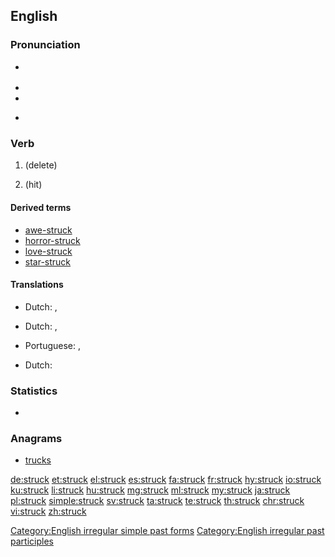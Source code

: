 ==English==

===Pronunciation===
* {{a|RP|US}} {{IPA|/ˈstɹʌk/|lang=en}}
* {{audio|en-us-struck.ogg|Audio (US)|lang=en}}
* {{rhymes|ʌk|lang=en}}
* {{a|Northern English}} {{IPA|/ˈstɹʊk/|lang=en}}

===Verb===
{{head|en|verb form}}

# {{en-past of|strike}} (delete)
# {{en-past of|strike}} (hit)

====Derived terms====
* [[awe-struck]]
* [[horror-struck]]
* [[love-struck]]
* [[star-struck]]

[[Category:English irregular simple past forms]]
[[Category:English irregular past participles]]

====Translations====
{{trans-top|delete}}
* Dutch: {{t+|nl|haalde door}}, {{t|nl|haalden door}}
{{trans-mid}}
{{trans-bottom}}
{{trans-top|hit - past tense}}
* Dutch: {{t+|nl|sloeg toe}}, {{t|nl|sloegen toe}}
{{trans-mid}}
* Portuguese: {{t|pt|atingido|m}}, {{t|pt|atingida|f}}
{{trans-bottom}}
{{trans-top|hit - past participle}}
* Dutch: {{t+|nl|toegeslagen}}
{{trans-mid}}
{{trans-bottom}}

===Statistics===
* {{rank|wrong|afraid|merely|648|struck|man's|write|caught}}

===Anagrams===
* [[trucks#English|trucks]]

[[de:struck]]
[[et:struck]]
[[el:struck]]
[[es:struck]]
[[fa:struck]]
[[fr:struck]]
[[hy:struck]]
[[io:struck]]
[[ku:struck]]
[[li:struck]]
[[hu:struck]]
[[mg:struck]]
[[ml:struck]]
[[my:struck]]
[[ja:struck]]
[[pl:struck]]
[[simple:struck]]
[[sv:struck]]
[[ta:struck]]
[[te:struck]]
[[th:struck]]
[[chr:struck]]
[[vi:struck]]
[[zh:struck]]